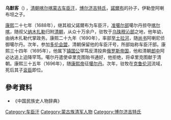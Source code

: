 '''乌默客'''（{{bd||？|1709年||}}) ，[[清朝|清朝]][[喀尔喀蒙古|喀尔喀蒙古]][[车臣汗|车臣汗]]，[[博尔济吉特氏|博尔济吉特氏]]，[[諾爾布|諾爾布]]的孙子，伊勒登阿喇布坦之子。

[[康熙|康熙]]二十七年（1688年），继其祖父諾爾布为车臣汗，[[准噶尔部|准噶尔部]]噶尔丹掠夺[[喀尔喀|喀尔喀]]，随叔父[[纳木扎勒_(车臣汗部)|纳木扎勒]]归附[[清朝|清朝]]，从众十万余户，驻牧于[[乌珠穆沁部|乌珠穆沁部]]之地，他年幼，由纳木扎勒代掌政务。康熙二十九年（1690年），率部至[[土拉河|土拉河]]，随[[尚书|尚书]]阿喇尼侦御噶尔丹。次年，参加[[多伦会盟|多伦会盟]]，清朝保留他的车臣汗号，所部始称车臣汗部。康熙三十四年（1695年），他属下[[镇国公|镇国公]]罕笃反清投奔[[俄罗斯帝国|俄罗斯帝国]]，他和清朝[[郎中|郎中]]阿必达追上迫降罕笃。噶尔丹遣使卓里克图贻书通好，他拒绝，将卓里克图献于清朝。康熙三十五年（1696年），随[[康熙帝|康熙帝]]征[[噶尔丹|噶尔丹]]。次年，驻牧在[[克鲁伦河|克鲁伦河]]流域，死后其子[[衮臣|衮臣]]即位。
  
==參考資料==
* 《中国民族史人物辞典》

[[Category:车臣汗|Category:车臣汗]]
[[Category:蒙古族清军人物|Category:蒙古族清军人物]]
[[Category:博尔济吉特氏|Category:博尔济吉特氏]]